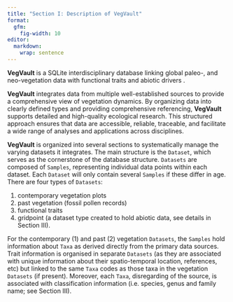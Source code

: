```yaml
---
title: "Section I: Description of VegVault"
format:
  gfm:
    fig-width: 10
editor: 
  markdown: 
    wrap: sentence
---
```


**VegVault** is a SQLite interdisciplinary database linking global paleo-, and neo-vegetation data with functional traits and abiotic drivers .

**VegVault** integrates data from multiple well-established sources to provide a comprehensive view of vegetation dynamics. By organizing data into clearly defined types and providing comprehensive referencing, **VegVault** supports detailed and high-quality ecological research. This structured approach ensures that data are accessible, reliable, traceable, and facilitate a wide range of analyses and applications across disciplines.  

**VegVault** is organized into several sections to systematically manage the varying datasets it integrates. The main structure is the `Dataset`, which serves as the cornerstone of the database structure. `Datasets` are composed of `Samples`, representing individual data points within each dataset. Each `Dataset` will only contain several `Samples` if these differ in age. There are four types of `Datasets`:

1. contemporary vegetation plots
2. past vegetation (fossil pollen records)
3. functional traits
4. gridpoint (a dataset type created to hold abiotic data, see details in Section III).  

For the contemporary (1) and past (2) vegetation `Datasets`, the `Samples` hold information about `Taxa` as derived directly from the primary data sources. Trait information is organised in separate `Datasets` (as they are associated with unique information about their spatio-temporal location, references, etc) but linked to the same `Taxa` codes as those taxa in the vegetation `Datasets` (if present). Moreover, each `Taxa`, disregarding of the source, is associated with classification information (i.e. species, genus and family name; see Section III). 
